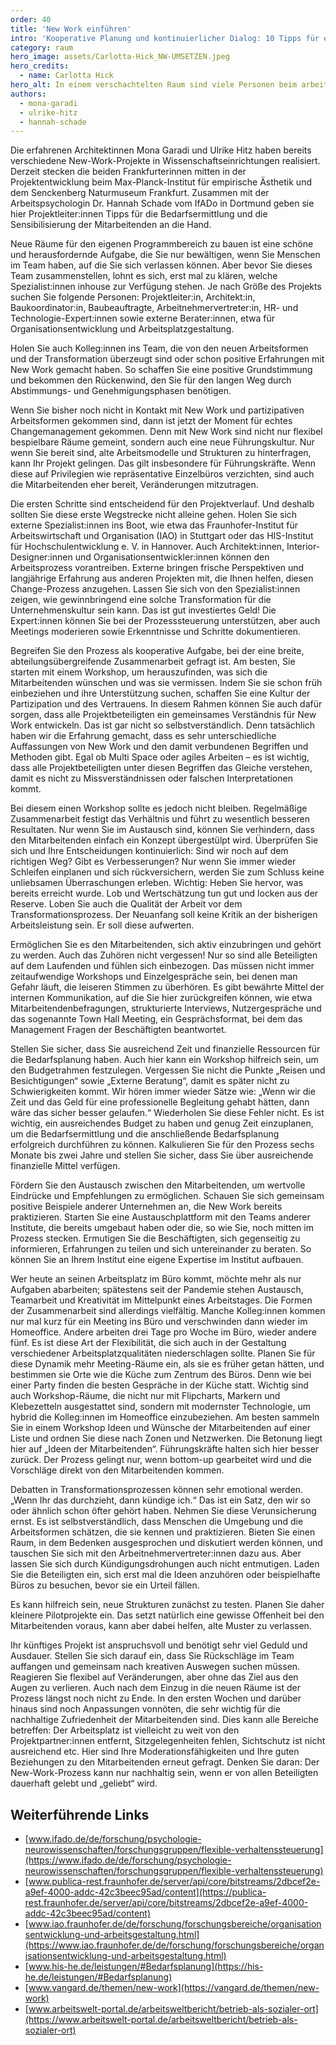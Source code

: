 ---
order: 40
title: 'New Work einführen'
intro: 'Kooperative Planung und kontinuierlicher Dialog: 10 Tipps für ein erfolgreiches New-Work-Projekt.'
category: raum
hero_image: assets/Carlotta-Hick_NW-UMSETZEN.jpeg
hero_credits:
  - name: Carlotta Hick
hero_alt: In einem verschachtelten Raum sind viele Personen beim arbeiten, lesen, und entspannen zu sehen.
authors:
  - mona-garadi
  - ulrike-hitz
  - hannah-schade
---

<Leadin>Die erfahrenen Architektinnen</Leadin> Mona Garadi und Ulrike Hitz haben bereits verschiedene New-Work-Projekte in Wissenschaftseinrichtungen realisiert.
Derzeit stecken die beiden Frankfurterinnen mitten in der Projektentwicklung beim Max-Planck-Institut für empirische Ästhetik und dem Senckenberg Naturmuseum
Frankfurt. Zusammen mit der Arbeitspsychologin Dr. Hannah Schade vom IfADo in Dortmund geben sie hier Projektleiter:innen Tipps für die Bedarfsermittlung
und die Sensibilisierung der Mitarbeitenden an die Hand.

<Listicle>
<ListicleItem title="Finden Sie Ihr Team!">

Neue Räume für den eigenen Programmbereich zu bauen ist eine schöne und herausfordernde Aufgabe, die Sie nur bewältigen, wenn Sie Menschen im Team haben, auf die Sie sich verlassen können. Aber bevor Sie dieses Team zusammenstellen, lohnt es sich, erst mal zu klären, welche Spezialist:innen inhouse zur Verfügung stehen. Je nach Größe des Projekts suchen Sie folgende Personen: Projektleiter:in, Architekt:in, Baukoordinator:in, Baubeauftragte, Arbeitnehmervertreter:in, HR- und Technologie-Expert:innen sowie externe Berater:innen, etwa für Organisationsentwicklung und Arbeitsplatzgestaltung.

Holen Sie auch Kolleg:innen ins Team, die von den neuen Arbeitsformen und der Transformation überzeugt sind oder schon positive Erfahrungen mit New Work gemacht haben. So schaffen Sie eine positive Grundstimmung und bekommen den Rückenwind, den Sie für den langen Weg durch Abstimmungs- und Genehmigungsphasen benötigen.

</ListicleItem>
<ListicleItem title="Leben Sie New Work von Anfang an!">

Wenn Sie bisher noch nicht in Kontakt mit New Work und partizipativen Arbeitsformen gekommen sind, dann ist jetzt der Moment für echtes <Term t="changemanagement">Changemanagement</Term> gekommen. Denn mit New Work sind nicht nur flexibel bespielbare Räume gemeint, sondern auch eine neue Führungskultur. Nur wenn Sie bereit sind, alte Arbeitsmodelle und Strukturen zu hinterfragen, kann Ihr Projekt gelingen. Das gilt insbesondere für Führungskräfte. Wenn diese auf Privilegien wie repräsentative Einzelbüros verzichten, sind auch die Mitarbeitenden eher bereit, Veränderungen mitzutragen.

</ListicleItem>
<ListicleItem title="Lassen Sie sich beraten!">

Die ersten Schritte sind entscheidend für den Projektverlauf. Und deshalb sollten Sie diese erste Wegstrecke nicht alleine gehen. Holen Sie sich externe Spezialist:innen ins Boot, wie etwa das Fraunhofer-Institut für Arbeitswirtschaft und Organisation (IAO) in Stuttgart oder das HIS-Institut für Hochschulentwicklung e. V. in Hannover. Auch Architekt:innen, Interior-Designer:innen und Organisationsentwickler:innen können den Arbeitsprozess vorantreiben. Externe bringen frische Perspektiven und langjährige Erfahrung aus anderen Projekten mit, die Ihnen helfen, diesen Change-Prozess anzugehen. Lassen Sie sich von den Spezialist:innen zeigen, wie gewinnbringend eine solche Transformation für die Unternehmenskultur sein kann. Das ist gut investiertes Geld! Die Expert:innen können Sie bei der Prozesssteuerung unterstützen, aber auch Meetings moderieren sowie Erkenntnisse und Schritte dokumentieren.

</ListicleItem>
<ListicleItem title="Arbeiten Sie kooperativ!">

Begreifen Sie den Prozess als kooperative Aufgabe, bei der eine breite, abteilungsübergreifende Zusammenarbeit gefragt ist. Am besten, Sie starten mit einem Workshop, um herauszufinden, was sich die Mitarbeitenden wünschen und was sie vermissen. Indem Sie sie schon früh einbeziehen und ihre Unterstützung suchen, schaffen Sie eine Kultur der Partizipation und des Vertrauens. In diesem Rahmen können Sie auch dafür sorgen, dass alle Projektbeteiligten ein gemeinsames Verständnis für New Work entwickeln. Das ist gar nicht so selbstverständlich. Denn tatsächlich haben wir die Erfahrung gemacht, dass es sehr unterschiedliche Auffassungen von New Work und den damit verbundenen Begriffen und Methoden gibt. Egal ob <Term t='multi-space'>Multi Space</Term> oder <Term t="agilitat">agiles Arbeiten</Term> – es ist wichtig, dass alle Projektbeteiligten unter diesen Begriffen das Gleiche verstehen, damit es nicht zu Missverständnissen oder falschen Interpretationen kommt.

Bei diesem einen Workshop sollte es jedoch nicht bleiben. Regelmäßige Zusammenarbeit festigt das Verhältnis und führt zu wesentlich besseren Resultaten. Nur wenn Sie im Austausch sind, können Sie verhindern, dass den Mitarbeitenden einfach ein Konzept übergestülpt wird. Überprüfen Sie sich und Ihre Entscheidungen kontinuierlich: Sind wir noch auf dem richtigen Weg? Gibt es Verbesserungen? Nur wenn Sie immer wieder Schleifen einplanen und sich rückversichern, werden Sie zum Schluss keine unliebsamen Überraschungen erleben. Wichtig: Heben Sie hervor, was bereits erreicht wurde. Lob und Wertschätzung tun gut und locken aus der Reserve. Loben Sie auch die Qualität der Arbeit vor dem Transformationsprozess. Der Neuanfang soll keine Kritik an der bisherigen Arbeitsleistung sein. Er soll diese aufwerten.

</ListicleItem>
<ListicleItem title="Bleiben Sie im Gespräch!">

Ermöglichen Sie es den Mitarbeitenden, sich aktiv einzubringen und gehört zu werden. Auch das Zuhören nicht vergessen! Nur so sind alle Beteiligten auf dem Laufenden und fühlen sich einbezogen. Das müssen nicht immer zeitaufwendige Workshops und Einzelgespräche sein, bei denen man Gefahr läuft, die leiseren Stimmen zu überhören. Es gibt bewährte Mittel der internen Kommunikation, auf die Sie hier zurückgreifen können, wie etwa Mitarbeitendenbefragungen, strukturierte Interviews, Nutzergespräche und das sogenannte Town Hall Meeting, ein Gesprächsformat, bei dem das Management Fragen der Beschäftigten beantwortet.

</ListicleItem>
<ListicleItem title='Planen Sie ausreichend Zeit und Budget ein!'>

Stellen Sie sicher, dass Sie ausreichend Zeit und finanzielle Ressourcen für die Bedarfsplanung haben. Auch hier kann ein Workshop hilfreich sein, um den Budgetrahmen festzulegen. Vergessen Sie nicht die Punkte „Reisen und Besichtigungen“ sowie „Externe Beratung“, damit es später nicht zu Schwierigkeiten kommt. Wir hören immer wieder Sätze wie: „Wenn wir die Zeit und das Geld für eine professionelle Begleitung gehabt hätten, dann wäre das sicher besser gelaufen.“ Wiederholen Sie diese Fehler nicht. Es ist wichtig, ein ausreichendes Budget zu haben und genug Zeit einzuplanen, um die Bedarfsermittlung und die anschließende Bedarfsplanung erfolgreich durchführen zu können. Kalkulieren Sie für den Prozess sechs Monate bis zwei Jahre und stellen Sie sicher, dass Sie über ausreichende finanzielle Mittel verfügen.

</ListicleItem>
<ListicleItem title='Inspirieren und inspirieren lassen!'>

Fördern Sie den Austausch zwischen den Mitarbeitenden, um wertvolle Eindrücke und Empfehlungen zu ermöglichen. Schauen Sie sich gemeinsam positive Beispiele anderer Unternehmen an, die New Work bereits praktizieren. Starten Sie eine Austauschplattform mit den Teams anderer Institute, die bereits umgebaut haben oder die, so wie Sie, noch mitten im Prozess stecken. Ermutigen Sie die Beschäftigten, sich gegenseitig zu informieren, Erfahrungen zu teilen und sich untereinander zu beraten. So können Sie an Ihrem Institut eine eigene Expertise im Institut aufbauen.

</ListicleItem>
<ListicleItem title='Bringen Sie Bedürfnisse und Räume in Einklang!'>

Wer heute an seinen Arbeitsplatz im Büro kommt, möchte mehr als nur Aufgaben abarbeiten; spätestens seit der Pandemie stehen Austausch, Teamarbeit und Kreativität im Mittelpunkt eines Arbeitstages. Die Formen der Zusammenarbeit sind allerdings vielfältig. Manche Kolleg:innen kommen nur mal kurz für ein Meeting ins Büro und verschwinden dann wieder im Homeoffice. Andere arbeiten drei Tage pro Woche im Büro, wieder andere fünf. Es ist diese Art der Flexibilität, die sich auch in der Gestaltung verschiedener Arbeitsplatzqualitäten niederschlagen sollte. Planen Sie für diese Dynamik mehr Meeting-Räume ein, als sie es früher getan hätten, und bestimmen sie Orte wie die Küche zum Zentrum des Büros. Denn wie bei einer Party finden die besten Gespräche in der Küche statt. Wichtig sind auch Workshop-Räume, die nicht nur mit Flipcharts, Markern und Klebezetteln ausgestattet sind, sondern mit modernster Technologie, um hybrid die Kolleg:innen im Homeoffice einzubeziehen. Am besten sammeln Sie in einem Workshop Ideen und Wünsche der Mitarbeitenden auf einer Liste und ordnen Sie diese nach Zonen und Netzwerken. Die Betonung liegt hier auf „Ideen der Mitarbeitenden“. Führungskräfte halten sich hier besser zurück. Der Prozess gelingt nur, wenn <Term t='bottom-up'>bottom-up</Term> gearbeitet wird und die Vorschläge direkt von den Mitarbeitenden kommen.

</ListicleItem>
<ListicleItem title='Nehmen Sie Bedenken im Team ernst!'>

Debatten in Transformationsprozessen können sehr emotional werden. „Wenn Ihr das durchzieht, dann kündige ich.“ Das ist ein Satz, den wir so oder ähnlich schon öfter gehört haben. Nehmen Sie diese Verunsicherung ernst. Es ist selbstverständlich, dass Menschen die Umgebung und die Arbeitsformen schätzen, die sie kennen und praktizieren. Bieten Sie einen Raum, in dem Bedenken ausgesprochen und diskutiert werden können, und tauschen Sie sich mit den Arbeitnehmervertreter:innen dazu aus. Aber lassen Sie sich durch Kündigungsdrohungen auch nicht entmutigen. Laden Sie die Beteiligten ein, sich erst mal die Ideen anzuhören oder beispielhafte Büros zu besuchen, bevor sie ein Urteil fällen.

Es kann hilfreich sein, neue Strukturen zunächst zu testen. Planen Sie daher kleinere Pilotprojekte ein. Das setzt natürlich eine gewisse Offenheit bei den Mitarbeitenden voraus, kann aber dabei helfen, alte Muster zu verlassen.

</ListicleItem>
<ListicleItem title='Bleiben Sie am Ball!'>

Ihr künftiges Projekt ist anspruchsvoll und benötigt sehr viel Geduld und Ausdauer. Stellen Sie sich darauf ein, dass Sie Rückschläge im Team auffangen und gemeinsam nach kreativen Auswegen suchen müssen. Reagieren Sie flexibel auf Veränderungen, aber ohne das Ziel aus den Augen zu verlieren. Auch nach dem Einzug in die neuen Räume ist der Prozess längst noch nicht zu Ende. In den ersten Wochen und darüber hinaus sind noch Anpassungen vonnöten, die sehr wichtig für die nachhaltige Zufriedenheit der Mitarbeitenden sind. Dies kann alle Bereiche betreffen: Der Arbeitsplatz ist vielleicht zu weit von den Projektpartner:innen entfernt, Sitzgelegenheiten fehlen, Sichtschutz ist nicht ausreichend etc. Hier sind Ihre Moderationsfähigkeiten und Ihre guten Beziehungen zu den Mitarbeitenden erneut gefragt. Denken Sie daran: Der New-Work-Prozess kann nur nachhaltig sein, wenn er von allen Beteiligten dauerhaft gelebt und „geliebt“ wird.

</ListicleItem>
</Listicle>

## Weiterführende Links

- [www.ifado.de/de/forschung/psychologie-neurowissenschaften/forschungsgruppen/flexible-verhaltenssteuerung](https://www.ifado.de/de/forschung/psychologie-neurowissenschaften/forschungsgruppen/flexible-verhaltenssteuerung)
- [www.publica-rest.fraunhofer.de/server/api/core/bitstreams/2dbcef2e-a9ef-4000-addc-42c3beec95ad/content](https://publica-rest.fraunhofer.de/server/api/core/bitstreams/2dbcef2e-a9ef-4000-addc-42c3beec95ad/content)
- [www.iao.fraunhofer.de/de/forschung/forschungsbereiche/organisationsentwicklung-und-arbeitsgestaltung.html](https://www.iao.fraunhofer.de/de/forschung/forschungsbereiche/organisationsentwicklung-und-arbeitsgestaltung.html)
- [www.his-he.de/leistungen/#Bedarfsplanung](https://his-he.de/leistungen/#Bedarfsplanung)
- [www.vangard.de/themen/new-work](https://vangard.de/themen/new-work)
- [www.arbeitswelt-portal.de/arbeitsweltbericht/betrieb-als-sozialer-ort](https://www.arbeitswelt-portal.de/arbeitsweltbericht/betrieb-als-sozialer-ort)
